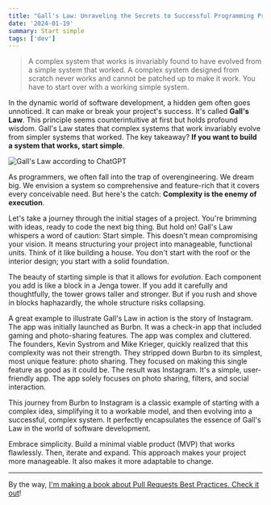 ```yaml
---
title: "Gall's Law: Unraveling the Secrets to Successful Programming Projects"
date: '2024-01-19'
summary: Start simple
tags: ['dev']
---
```


> A complex system that works is invariably found to have evolved from a simple system that worked. A complex system designed from scratch never works and cannot be patched up to make it work. You have to start over with a working simple system.

In the dynamic world of software development, a hidden gem often goes unnoticed. It can make or break your project's success. It's called **Gall's Law**. This principle seems counterintuitive at first but holds profound wisdom. Gall's Law states that complex systems that work invariably evolve from simpler systems that worked. The key takeaway? **If you want to build a system that works, start simple**.

![Gall's Law according to ChatGPT](/static/images/articles/galls-law.png.webp)

As programmers, we often fall into the trap of overengineering. We dream big. We envision a system so comprehensive and feature-rich that it covers every conceivable need. But here's the catch: **Complexity is the enemy of execution**.

Let's take a journey through the initial stages of a project. You're brimming with ideas, ready to code the next big thing. But hold on! Gall's Law whispers a word of caution: Start simple. This doesn't mean compromising your vision. It means structuring your project into manageable, functional units. Think of it like building a house. You don't start with the roof or the interior design; you start with a solid foundation.

The beauty of starting simple is that it allows for _evolution_. Each component you add is like a block in a Jenga tower. If you add it carefully and thoughtfully, the tower grows taller and stronger. But if you rush and shove in blocks haphazardly, the whole structure risks collapsing.

A great example to illustrate Gall's Law in action is the story of Instagram. The app was initially launched as Burbn. It was a check-in app that included gaming and photo-sharing features. The app was complex and cluttered. The founders, Kevin Systrom and Mike Krieger, quickly realized that this complexity was not their strength. They stripped down Burbn to its simplest, most unique feature: photo sharing. They focused on making this single feature as good as it could be. The result was Instagram. It's a simple, user-friendly app. The app solely focuses on photo sharing, filters, and social interaction.

This journey from Burbn to Instagram is a classic example of starting with a complex idea, simplifying it to a workable model, and then evolving into a successful, complex system. It perfectly encapsulates the essence of Gall's Law in the world of software development.

Embrace simplicity. Build a minimal viable product (MVP) that works flawlessly. Then, iterate and expand. This approach makes your project more manageable. It also makes it more adaptable to change.

---

By the way, [I'm making a book about Pull Requests Best Practices. Check it out](https://pr.nico.fyi)!
